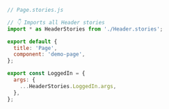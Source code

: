 ```js
// Page.stories.js

// 👇 Imports all Header stories
import * as HeaderStories from './Header.stories';

export default {
  title: 'Page',
  component: 'demo-page',
};

export const LoggedIn = {
  args: {
    ...HeaderStories.LoggedIn.args,
  },
};
```
